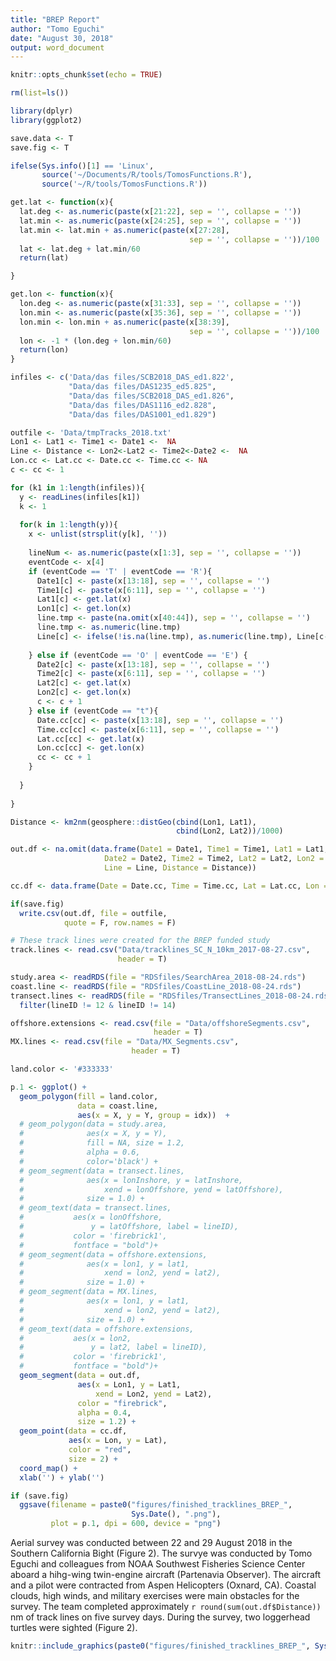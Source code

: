 ```yaml
---
title: "BREP Report"
author: "Tomo Eguchi"
date: "August 30, 2018"
output: word_document
---
```


```r
knitr::opts_chunk$set(echo = TRUE)

rm(list=ls())

library(dplyr)
library(ggplot2)

save.data <- T
save.fig <- T

ifelse(Sys.info()[1] == 'Linux',
       source('~/Documents/R/tools/TomosFunctions.R'),
       source('~/R/tools/TomosFunctions.R'))

get.lat <- function(x){
  lat.deg <- as.numeric(paste(x[21:22], sep = '', collapse = ''))
  lat.min <- as.numeric(paste(x[24:25], sep = '', collapse = ''))
  lat.min <- lat.min + as.numeric(paste(x[27:28],
                                        sep = '', collapse = ''))/100
  lat <- lat.deg + lat.min/60
  return(lat)

}

get.lon <- function(x){
  lon.deg <- as.numeric(paste(x[31:33], sep = '', collapse = ''))
  lon.min <- as.numeric(paste(x[35:36], sep = '', collapse = ''))
  lon.min <- lon.min + as.numeric(paste(x[38:39],
                                        sep = '', collapse = ''))/100
  lon <- -1 * (lon.deg + lon.min/60)
  return(lon)
}
```

```r
infiles <- c('Data/das files/SCB2018_DAS_ed1.822',
             "Data/das files/DAS1235_ed5.825",
             "Data/das files/SCB2018_DAS_ed1.826",
             "Data/das files/DAS1116_ed2.828",
             "Data/das files/DAS1001_ed1.829")

outfile <- 'Data/tmpTracks_2018.txt'
Lon1 <- Lat1 <- Time1 <- Date1 <-  NA
Line <- Distance <- Lon2<-Lat2 <- Time2<-Date2 <-  NA
Lon.cc <- Lat.cc <- Date.cc <- Time.cc <- NA
c <- cc <- 1

for (k1 in 1:length(infiles)){
  y <- readLines(infiles[k1])
  k <- 1
  
  for(k in 1:length(y)){
    x <- unlist(strsplit(y[k], ''))
    
    lineNum <- as.numeric(paste(x[1:3], sep = '', collapse = ''))
    eventCode <- x[4]
    if (eventCode == 'T' | eventCode == 'R'){
      Date1[c] <- paste(x[13:18], sep = '', collapse = '')
      Time1[c] <- paste(x[6:11], sep = '', collapse = '')
      Lat1[c] <- get.lat(x)
      Lon1[c] <- get.lon(x)
      line.tmp <- paste(na.omit(x[40:44]), sep = '', collapse = '')
      line.tmp <- as.numeric(line.tmp)
      Line[c] <- ifelse(!is.na(line.tmp), as.numeric(line.tmp), Line[c-1])
      
    } else if (eventCode == 'O' | eventCode == 'E') {
      Date2[c] <- paste(x[13:18], sep = '', collapse = '')
      Time2[c] <- paste(x[6:11], sep = '', collapse = '')
      Lat2[c] <- get.lat(x)
      Lon2[c] <- get.lon(x)
      c <- c + 1
    } else if (eventCode == "t"){
      Date.cc[cc] <- paste(x[13:18], sep = '', collapse = '')
      Time.cc[cc] <- paste(x[6:11], sep = '', collapse = '')
      Lat.cc[cc] <- get.lat(x)
      Lon.cc[cc] <- get.lon(x)
      cc <- cc + 1
    }
    
  }
  
}

Distance <- km2nm(geosphere::distGeo(cbind(Lon1, Lat1),
                                     cbind(Lon2, Lat2))/1000)

out.df <- na.omit(data.frame(Date1 = Date1, Time1 = Time1, Lat1 = Lat1, Lon1 = Lon1,
                     Date2 = Date2, Time2 = Time2, Lat2 = Lat2, Lon2 = Lon2,
                     Line = Line, Distance = Distance))

cc.df <- data.frame(Date = Date.cc, Time = Time.cc, Lat = Lat.cc, Lon = Lon.cc)

if(save.fig)
  write.csv(out.df, file = outfile,
            quote = F, row.names = F)
```

```r

# These track lines were created for the BREP funded study 
track.lines <- read.csv("Data/tracklines_SC_N_10km_2017-08-27.csv",
                        header = T)

study.area <- readRDS(file = "RDSfiles/SearchArea_2018-08-24.rds")
coast.line <- readRDS(file = "RDSfiles/CoastLine_2018-08-24.rds")
transect.lines <- readRDS(file = "RDSfiles/TransectLines_2018-08-24.rds") %>%
  filter(lineID != 12 & lineID != 14)

offshore.extensions <- read.csv(file = "Data/offshoreSegments.csv",
                                header = T)
MX.lines <- read.csv(file = "Data/MX_Segments.csv",
                           header = T)
```

```r
land.color <- '#333333'

p.1 <- ggplot() +
  geom_polygon(fill = land.color,
               data = coast.line,
               aes(x = X, y = Y, group = idx))  +
  # geom_polygon(data = study.area,
  #              aes(x = X, y = Y),
  #              fill = NA, size = 1.2,
  #              alpha = 0.6,
  #              color='black') +
  # geom_segment(data = transect.lines,
  #              aes(x = lonInshore, y = latInshore,
  #                  xend = lonOffshore, yend = latOffshore),
  #              size = 1.0) +
  # geom_text(data = transect.lines,
  #           aes(x = lonOffshore,
  #               y = latOffshore, label = lineID),
  #           color = 'firebrick1',
  #           fontface = "bold")+
  # geom_segment(data = offshore.extensions,
  #              aes(x = lon1, y = lat1,
  #                  xend = lon2, yend = lat2),
  #              size = 1.0) +
  # geom_segment(data = MX.lines,
  #              aes(x = lon1, y = lat1,
  #                  xend = lon2, yend = lat2),
  #              size = 1.0) +
  # geom_text(data = offshore.extensions,
  #           aes(x = lon2,
  #               y = lat2, label = lineID),
  #           color = 'firebrick1',
  #           fontface = "bold")+
  geom_segment(data = out.df,
               aes(x = Lon1, y = Lat1,
                   xend = Lon2, yend = Lat2),
               color = "firebrick",
               alpha = 0.4,
               size = 1.2) +
  geom_point(data = cc.df,
             aes(x = Lon, y = Lat),
             color = "red",
             size = 2) +
  coord_map() +
  xlab('') + ylab('')

if (save.fig)
  ggsave(filename = paste0("figures/finished_tracklines_BREP_",
                           Sys.Date(), ".png"),
         plot = p.1, dpi = 600, device = "png")

```

Aerial survey was conducted between 22 and 29 August 2018 in the Southern California Bight (Figure 2). The survye was conducted by Tomo Eguchi and colleagues from NOAA Southwest Fisheries Science Center aboard a hihg-wing twin-engine aircraft (Partenavia Observer). The aircraft and a pilot were contracted from Aspen Helicopters (Oxnard, CA). Coastal clouds, high winds, and military exercises were main obstacles for the survey. The team completed approximately  ```r round(sum(out.df$Distance))``` nm of track lines on five survey days. During the survey, two loggerhead turtles were sighted (Figure 2). 

```r
knitr::include_graphics(paste0("figures/finished_tracklines_BREP_", Sys.Date(), ".png"))
```
